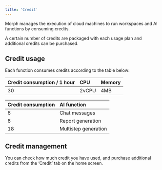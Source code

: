 ```yaml
---
title: 'Credit'
---
```


Morph manages the execution of cloud machines to run workspaces and AI functions by consuming credits.

A certain number of credits are packaged with each usage plan and additional credits can be purchased.

## Credit usage

Each function consumes credits according to the table below:

| Credit consumption / 1 hour | CPU | Memory |
| :--- | :--- | :--- |
| 30 | 2vCPU | 4MB |

| Credit consumption | AI function |
| :--- | :--- |
| 6 | Chat messages |
| 6 | Report generation |
| 18 | Multistep generation |

## Credit management

You can check how much credit you have used, and purchase additional credits from the ‘Credit’ tab on the home screen.